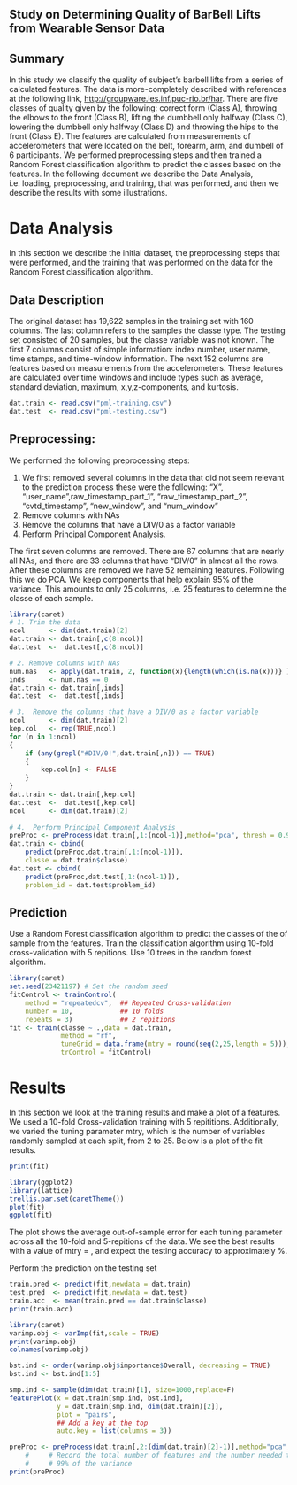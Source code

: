 Study on Determining Quality of BarBell Lifts from Wearable Sensor Data
-----------------

## Summary

In this study we classify the quality of subject's barbell lifts from a series 
of calculated features.  The data is more-completely described with references at the following link, [http://groupware.les.inf.puc-rio.br/har](http://groupware.les.inf.puc-rio.br/har). There are five classes of quality given by the following: correct form (Class A), throwing the elbows to the front (Class B), lifting the dumbbell only halfway (Class C), lowering the dumbbell only halfway (Class D) and throwing the hips to the front (Class E).  The features are calculated from measurements of accelerometers that were located on the belt, forearm, arm, and dumbell of 6 participants.  We performed preprocessing steps and then trained a Random Forest classification algorithm to predict the classes based on the features. In the following document we describe the Data Analysis, i.e. loading, preprocessing, and training, that was performed, and then we describe the results with some illustrations.     


# Data Analysis

In this section we describe the initial dataset, the preprocessing steps that were performed, and the training that was performed on the data for the Random Forest classification algorithm.  

## Data Description

The original dataset has 19,622 samples in the training set with 160 columns.  The last column
refers to the samples the classe type.  The testing set consisted of 20 samples, but the classe variable was not known.  The first 7 columns consist of simple information: index number, user name, time stamps, and time-window information.  The next 152 columns are features based on measurements from the accelerometers.  These features are calculated over time windows and include types such as average, standard deviation, maximum, x,y,z-components, and kurtosis.  

```r
dat.train <- read.csv("pml-training.csv")
dat.test  <- read.csv("pml-testing.csv")
```

## Preprocessing:

We performed the following preprocessing steps:

1.  We first removed several columns in the data that did not seem relevant to 
the prediction process these were the following: "X", "user_name",raw_timestamp_part_1",
"raw_timestamp_part_2", "cvtd_timestamp", "new_window", and "num_window"  
2. Remove columns with NAs
3. Remove the columns that have a DIV/0 as a factor variable
4. Perform Principal Component Analysis.

The first seven columns are removed.  There are 67 columns that are nearly all NAs, and there are 33 columns that have "DIV/0" in almost all the rows.  After these columns are removed we have 52 remaining features.  Following this we do PCA.  We keep components that help explain 95% of the variance.  This amounts to only 25 columns, i.e. 25 features to determine the classe of each sample.

```r
library(caret)
# 1. Trim the data
ncol      <- dim(dat.train)[2]
dat.train <- dat.train[,c(8:ncol)]
dat.test  <-  dat.test[,c(8:ncol)]

# 2. Remove columns with NAs
num.nas   <- apply(dat.train, 2, function(x){length(which(is.na(x)))} )
inds      <- num.nas == 0
dat.train <- dat.train[,inds]
dat.test  <-  dat.test[,inds]    

# 3.  Remove the columns that have a DIV/0 as a factor variable
ncol      <- dim(dat.train)[2]
kep.col   <- rep(TRUE,ncol)
for (n in 1:ncol)
{
    if (any(grepl("#DIV/0!",dat.train[,n])) == TRUE)
    {            
        kep.col[n] <- FALSE
    }
}
dat.train <- dat.train[,kep.col]
dat.test  <-  dat.test[,kep.col]
ncol      <- dim(dat.train)[2]
    
# 4.  Perform Principal Component Analysis
preProc <- preProcess(dat.train[,1:(ncol-1)],method="pca", thresh = 0.95 )
dat.train <- cbind(
    predict(preProc,dat.train[,1:(ncol-1)]),
    classe = dat.train$classe)
dat.test <- cbind(
    predict(preProc,dat.test[,1:(ncol-1)]),
    problem_id = dat.test$problem_id)
```

## Prediction

Use a Random Forest classification algorithm to predict the classes of the 
of sample from the features.  Train the classification algorithm using 
10-fold cross-validation with 5 repitions.  Use 10 trees in the random
forest algorithm.  

```r
library(caret)
set.seed(23421197) # Set the random seed
fitControl <- trainControl(
    method = "repeatedcv",  ## Repeated Cross-validation
    number = 10,            ## 10 folds 
    repeats = 3)            ## 2 repitions
fit <- train(classe ~ .,data = dat.train, 
             method = "rf",
             tuneGrid = data.frame(mtry = round(seq(2,25,length = 5))),
             trControl = fitControl)
```

# Results

In this section we look at the training results and make a plot of a features.  We used a 10-fold Cross-validation training with 5 repititions.  Additionally, we varied the tuning parameter mtry, which is the number of variables randomly sampled at each split, from 2 to 25.  Below is a plot of the fit results.  

```r
print(fit)
```

```r
library(ggplot2)
library(lattice)
trellis.par.set(caretTheme())
plot(fit)
ggplot(fit)
```

The plot shows the average out-of-sample error for each tuning parameter across all the 10-fold and 5-repitions of the data.  We see the best results with a value of mtry = , and expect the testing accuracy to approximately %. 



Perform the prediction on the testing set

```r
train.pred <- predict(fit,newdata = dat.train)
test.pred  <- predict(fit,newdata = dat.test)
train.acc  <- mean(train.pred == dat.train$classe)
print(train.acc)
```

```r
library(caret)
varimp.obj <- varImp(fit,scale = TRUE)
print(varimp.obj)
colnames(varimp.obj)

bst.ind <- order(varimp.obj$importance$Overall, decreasing = TRUE)
bst.ind <- bst.ind[1:5]
```

```r
smp.ind <- sample(dim(dat.train)[1], size=1000,replace=F)
featurePlot(x = dat.train[smp.ind, bst.ind],
            y = dat.train[smp.ind, dim(dat.train)[2]],
            plot = "pairs",
            ## Add a key at the top
            auto.key = list(columns = 3))
```

```r
preProc <- preProcess(dat.train[,2:(dim(dat.train)[2]-1)],method="pca", thresh = 0.95 )
    #     # Record the total number of features and the number needed to explain
    #     # 99% of the variance
print(preProc)
```